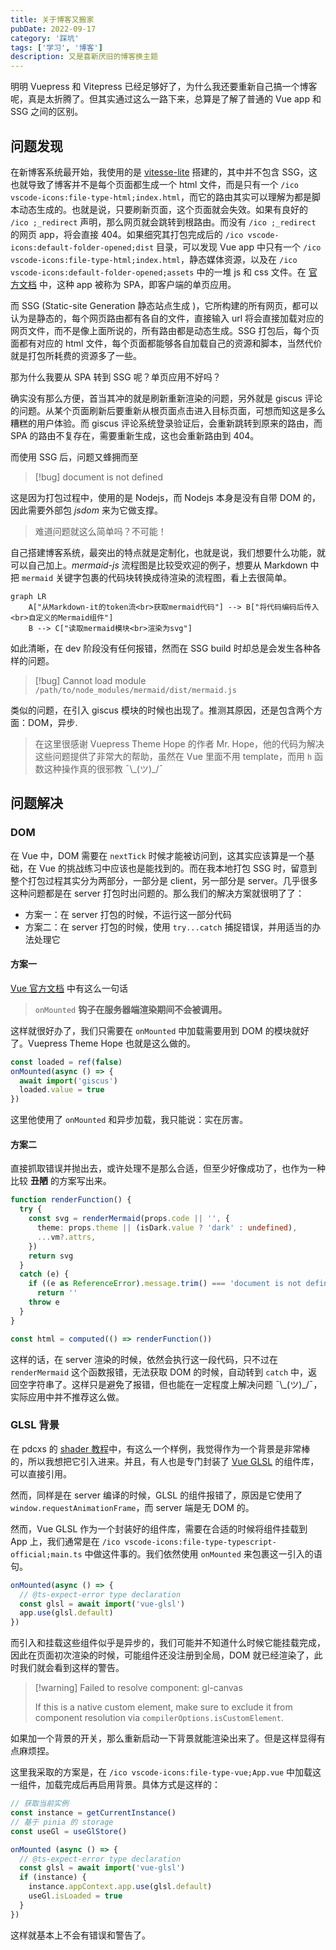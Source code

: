 ```yaml
---
title: 关于博客又搬家
pubDate: 2022-09-17
category: '踩坑'
tags: ['学习', '博客']
description: 又是喜新厌旧的博客换主题
---
```


明明 Vuepress 和 Vitepress 已经足够好了，为什么我还要重新自己搞一个博客呢，真是太折腾了。但其实通过这么一路下来，总算是了解了普通的 Vue app 和 SSG 之间的区别。

## 问题发现

在新博客系统最开始，我使用的是 [vitesse-lite](https://github.com/antfy/vitesse-lite) 搭建的，其中并不包含 SSG，这也就导致了博客并不是每个页面都生成一个 html 文件，而是只有一个 `/ico vscode-icons:file-type-html;index.html`，而它的路由其实可以理解为都是脚本动态生成的。也就是说，只要刷新页面，这个页面就会失效。如果有良好的 `/ico ;_redirect` 声明，那么网页就会跳转到根路由。而没有 `/ico ;_redirect` 的网页 app，将会直接 404。如果细究其打包完成后的 `/ico vscode-icons:default-folder-opened;dist` 目录，可以发现 Vue app 中只有一个 `/ico vscode-icons:file-type-html;index.html`，静态媒体资源，以及在 `/ico vscode-icons:default-folder-opened;assets` 中的一堆 js 和 css 文件。在 [官方文档](https://cn.vuejs.org/guide/scaling-up/ssr.html#why-ssr) 中，这种 app 被称为 SPA，即客户端的单页应用。

而 SSG (Static-site Generation 静态站点生成 )，它所构建的所有网页，都可以认为是静态的，每个网页路由都有各自的文件，直接输入 url 将会直接加载对应的网页文件，而不是像上面所说的，所有路由都是动态生成。SSG 打包后，每个页面都有对应的 html 文件，每个页面都能够各自加载自己的资源和脚本，当然代价就是打包所耗费的资源多了一些。

那为什么我要从 SPA 转到 SSG 呢？单页应用不好吗？

确实没有那么方便，首当其冲的就是刷新重新渲染的问题，另外就是 giscus 评论的问题。从某个页面刷新后要重新从根页面点击进入目标页面，可想而知这是多么糟糕的用户体验。而 giscus 评论系统登录验证后，会重新跳转到原来的路由，而 SPA 的路由不复存在，需要重新生成，这也会重新路由到 404。

而使用 SSG 后，问题又蜂拥而至

> [!bug] document is not defined

这是因为打包过程中，使用的是 Nodejs，而 Nodejs 本身是没有自带 DOM 的，因此需要外部包 _jsdom_ 来为它做支撑。

> 难道问题就这么简单吗？不可能！

自己搭建博客系统，最突出的特点就是定制化，也就是说，我们想要什么功能，就可以自己加上。_mermaid-js_ 流程图是比较受欢迎的例子，想要从 Markdown 中把 `mermaid` 关键字包裹的代码块转换成待渲染的流程图，看上去很简单。

```mermaid
graph LR
	A["从Markdown-it的token流<br>获取mermaid代码"] --> B["将代码编码后传入<br>自定义的Mermaid组件"]
	B --> C["读取mermaid模块<br>渲染为svg"]
```

如此清晰，在 dev 阶段没有任何报错，然而在 SSG build 时却总是会发生各种各样的问题。

> [!bug] Cannot load module `/path/to/node_modules/mermaid/dist/mermaid.js`

类似的问题，在引入 giscus 模块的时候也出现了。推测其原因，还是包含两个方面：DOM，异步.

> 在这里很感谢 Vuepress Theme Hope 的作者 Mr. Hope，他的代码为解决这些问题提供了非常大的帮助，虽然在 Vue 里面不用 template，而用 `h` 函数这种操作真的很邪教 ¯\\\_(ツ)\_/¯

## 问题解决

### DOM

在 Vue 中，DOM 需要在 `nextTick` 时候才能被访问到，这其实应该算是一个基础，在 Vue 的挑战练习中应该也是能找到的。而在我本地打包 SSG 时，留意到整个打包过程其实分为两部分，一部分是 client，另一部分是 server。几乎很多这种问题都是在 server 打包时出问题的。那么我们的解决方案就很明了了：

- 方案一：在 server 打包的时候，不运行这一部分代码
- 方案二：在 server 打包的时候，使用 `try...catch` 捕捉错误，并用适当的办法处理它

#### 方案一

[Vue 官方文档](https://cn.vuejs.org/api/composition-api-lifecycle.html#onmounted) 中有这么一句话

> `onMounted` **钩子在服务器端渲染期间不会被调用。**

这样就很好办了，我们只需要在 `onMounted` 中加载需要用到 DOM 的模块就好了。Vuepress Theme Hope 也就是这么做的。

```ts
const loaded = ref(false)
onMounted(async () => {
  await import('giscus')
  loaded.value = true
})
```

这里他使用了 `onMounted` 和异步加载，我只能说：实在厉害。

#### 方案二

直接抓取错误并抛出去，或许处理不是那么合适，但至少好像成功了，也作为一种比较 **丑陋** 的方案写出来。

```ts
function renderFunction() {
  try {
    const svg = renderMermaid(props.code || '', {
      theme: props.theme || (isDark.value ? 'dark' : undefined),
      ...vm?.attrs,
    })
    return svg
  }
  catch (e) {
    if ((e as ReferenceError).message.trim() === 'document is not defined')
      return ''
    throw e
  }
}

const html = computed(() => renderFunction())
```

这样的话，在 server 渲染的时候，依然会执行这一段代码，只不过在 `renderMermaid` 这个函数报错，无法获取 DOM 的时候，自动转到 `catch` 中，返回空字符串了。这样只是避免了报错，但也能在一定程度上解决问题 ¯\\\_(ツ)\_/¯，实际应用中并不推荐这么做。

### GLSL 背景

在 pdcxs 的 [shader 教程](https://www.bilibili.com/video/BV1ce411g7B2)中，有这么一个样例，我觉得作为一个背景是非常棒的，所以我想把它引入进来。并且，有人也是专门封装了 [Vue GLSL](https://github.com/kongxiaojian123/vue-glsl) 的组件库，可以直接引用。

然而，同样是在 server 编译的时候，GLSL 的组件报错了，原因是它使用了 `window.requestAnimationFrame`，而 server 端是无 DOM 的。

然而，Vue GLSL 作为一个封装好的组件库，需要在合适的时候将组件挂载到 App 上，我们通常是在 `/ico vscode-icons:file-type-typescript-official;main.ts` 中做这件事的。我们依然使用 `onMounted` 来包裹这一引入的语句。

```ts
onMounted(async () => {
  // @ts-expect-error type declaration
  const glsl = await import('vue-glsl')
  app.use(glsl.default)
})
```

而引入和挂载这些组件似乎是异步的，我们可能并不知道什么时候它能挂载完成，因此在页面初次渲染的时候，可能组件还没注册到全局，DOM 就已经渲染了，此时我们就会看到这样的警告。

> [!warning] Failed to resolve component: gl-canvas
>
> If this is a native custom element, make sure to exclude it from component resolution via `compilerOptions.isCustomElement`.

如果加一个背景的开关，那么重新启动一下背景就能渲染出来了。但是这样显得有点麻烦捏。

这里我采取的方案是，在 `/ico vscode-icons:file-type-vue;App.vue` 中加载这一组件，加载完成后再启用背景。具体方式是这样的：

```ts
// 获取当前实例
const instance = getCurrentInstance()
// 基于 pinia 的 storage
const useGl = useGlStore()

onMounted (async () => {
  // @ts-expect-error type declaration
  const glsl = await import('vue-glsl')
  if (instance) {
    instance.appContext.app.use(glsl.default)
    useGl.isLoaded = true
  }
})
```

这样就基本上不会有错误和警告了。

